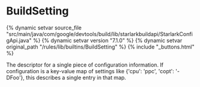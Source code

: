 <html devsite>
<head>
  <meta name="project_path" value="/_project.yaml">
  <meta name="book_path" value="/versions/7.1.0/_book.yaml">
</head>
<body>

<h1 class="page-title" id="modules.BuildSetting">BuildSetting</h1>

{% dynamic setvar source_file "src/main/java/com/google/devtools/build/lib/starlarkbuildapi/StarlarkConfigApi.java" %}
{% dynamic setvar version "7.1.0" %}
{% dynamic setvar original_path "/rules/lib/builtins/BuildSetting" %}
{% include "_buttons.html" %}
<!-- {% raw %} -->

The descriptor for a single piece of configuration information. If configuration is a key-value map of settings like {'cpu': 'ppc', 'copt': '-DFoo'}, this describes a single entry in that map.



</body>
</html>

<!-- {% endraw %} -->

